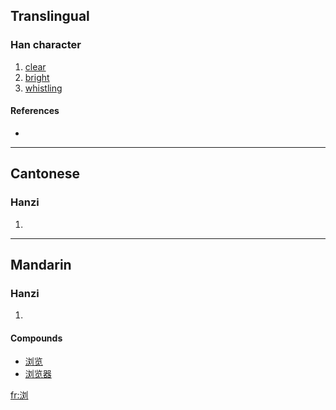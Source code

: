 {{also|瀏}}
==Translingual==

===Han character===
{{Han char|rn=85|rad=水|as=06|sn=9|four=|canj=水卜大弓 (EYKN)}}

# [[clear]]
# [[bright]]
# [[whistling]]

====References====
* {{Han ref|kx=0623.171|hdz=31615.050|uh=6D4F|ud=27983}}

----

==Cantonese==

===Hanzi===
{{yue-hanzi|jyut=|y=lau4}}

# {{defn|Cantonese}}

----

==Mandarin==

===Hanzi===
{{cmn-hanzi|tra=瀏|pin=[[gǔn]] ([[gun3]]), [[hùn]] ([[hun4]]), [[liú]] ([[liu2]])|wg=kun<sup>3</sup>, hun<sup>4</sup>, liu<sup>2</sup>}}

# {{defn|Mandarin}}

====Compounds====
* [[浏览]]
* [[浏览器]]

[[fr:浏]]